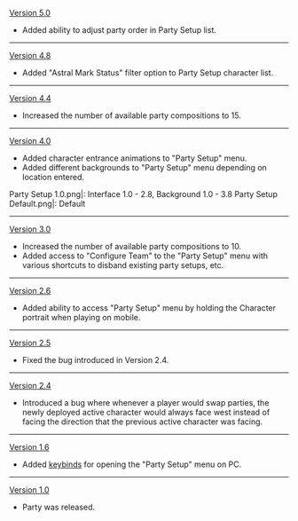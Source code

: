 {{Change History/Header}}
[[Version 5.0]]
* Added ability to adjust party order in Party Setup list.
----
[[Version 4.8]]
* Added "Astral Mark Status" filter option to Party Setup character list.
----
[[Version 4.4]]
* Increased the number of available party compositions to 15.
----
[[Version 4.0]]
* Added character entrance animations to "Party Setup" menu.
* Added different backgrounds to "Party Setup" menu depending on location entered.<gallery>
Party Setup 1.0.png|{{Color|Old}}: Interface 1.0 - 2.8, Background 1.0 - 3.8
Party Setup Default.png|{{Color|New}}: Default
</gallery>
----
[[Version 3.0]]
* Increased the number of available party compositions to 10.
* Added access to "Configure Team" to the "Party Setup" menu with various shortcuts to disband existing party setups, etc.
----
[[Version 2.6]]
* Added ability to access "Party Setup" menu by holding the Character portrait when playing on mobile.
----
[[Version 2.5]]
* Fixed the bug introduced in Version 2.4.
----
[[Version 2.4]]
* Introduced a bug where whenever a player would swap parties, the newly deployed active character would always face west instead of facing the direction that the previous active character was facing.
----
[[Version 1.6]]
* Added [[Controls|keybinds]] for opening the "Party Setup" menu on PC.
----
[[Version 1.0]]
* Party was released.